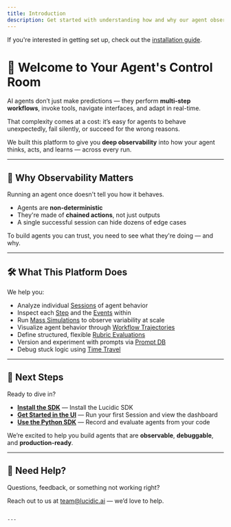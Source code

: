 ```yaml
---
title: Introduction
description: Get started with understanding how and why our agent observability platform works.
---
```


If you're interested in getting set up, check out the [installation guide](/getting-started/installation).

# 👋 Welcome to Your Agent's Control Room

AI agents don’t just make predictions — they perform **multi-step workflows**, invoke tools, navigate interfaces, and adapt in real-time.

That complexity comes at a cost: it’s easy for agents to behave unexpectedly, fail silently, or succeed for the wrong reasons.

We built this platform to give you **deep observability** into how your agent thinks, acts, and learns — across every run.

---

## 🧠 Why Observability Matters

Running an agent once doesn't tell you how it behaves.

- Agents are **non-deterministic**
- They're made of **chained actions**, not just outputs
- A single successful session can hide dozens of edge cases

To build agents you can trust, you need to see what they're doing — and why.

---

## 🛠 What This Platform Does

We help you:

- Analyze individual [Sessions](/features/workflow-sandbox) of agent behavior
- Inspect each [Step](/core-concepts/steps) and the [Events](/core-concepts/events) within
- Run [Mass Simulations](/features/mass-simulation-overview) to observe variability at scale
- Visualize agent behavior through [Workflow Trajectories](/features/workflow-trajectory)
- Define structured, flexible [Rubric Evaluations](/features/rubrics)
- Version and experiment with prompts via [Prompt DB](/features/prompt-db)
- Debug stuck logic using [Time Travel](/features/time-travel)

---

## 🚀 Next Steps

Ready to dive in?

- **[Install the SDK](/getting-started/installation)** — Install the Lucidic SDK 
- **[Get Started in the UI](/getting-started/dashboard)** — Run your first Session and view the dashboard
- **[Use the Python SDK](/getting-started/final-instructions)** — Record and evaluate agents from your code

We’re excited to help you build agents that are **observable**, **debuggable**, and **production-ready**.

---

## 💬 Need Help?

Questions, feedback, or something not working right?

Reach out to us at [team@lucidic.ai](mailto:team@lucidic.ai) — we’d love to help.
```

---